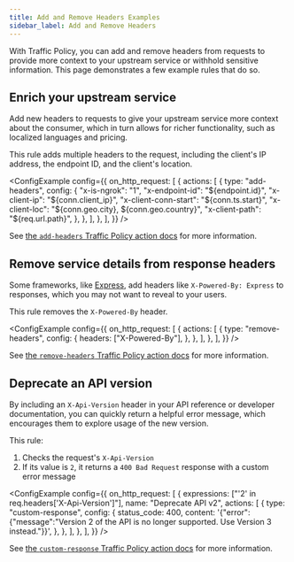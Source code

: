 ```yaml
---
title: Add and Remove Headers Examples
sidebar_label: Add and Remove Headers
---
```



With Traffic Policy, you can add and remove headers from requests to provide more context to your upstream service or withhold sensitive information. This page demonstrates a few example rules that do so.

## Enrich your upstream service

Add new headers to requests to give your upstream service more context about the consumer, which in turn allows for richer functionality, such as localized languages and pricing.

This rule adds multiple headers to the request, including the client's IP address, the endpoint ID, and the client's location.

<ConfigExample
  config={{
    on_http_request: [
      {
        actions: [
          {
            type: "add-headers",
            config: {
              "x-is-ngrok": "1",
              "x-endpoint-id": "${endpoint.id}",
              "x-client-ip": "${conn.client_ip}",
              "x-client-conn-start": "${conn.ts.start}",
              "x-client-loc": "${conn.geo.city}, ${conn.geo.country}",
              "x-client-path": "${req.url.path}",
            },
          },
        ],
      },
    ],
  }}
/>

See [the `add-headers` Traffic Policy action docs](/traffic-policy/actions/add-headers/) for more information.

## Remove service details from response headers

Some frameworks, like [Express](https://expressjs.com/), add headers like `X-Powered-By: Express` to responses, which you may not want to reveal to your users.

This rule removes the `X-Powered-By` header.

<ConfigExample
  config={{
    on_http_request: [
      {
        actions: [
          {
            type: "remove-headers",
            config: {
              headers: ["X-Powered-By"],
            },
          },
        ],
      },
    ],
  }}
/>

See [the `remove-headers` Traffic Policy action docs](/traffic-policy/actions/remove-headers/) for more information.

## Deprecate an API version

By including an `X-Api-Version` header in your API reference or developer documentation, you can quickly return a helpful error message, which encourages them to explore usage of the new version.

This rule:

1. Checks the request's `X-Api-Version`
1. If its value is `2`, it returns a `400 Bad Request` response with a custom error message

<ConfigExample
  config={{
    on_http_request: [
      {
        expressions: ["'2' in req.headers['X-Api-Version']"],
        name: "Deprecate API v2",
        actions: [
          {
            type: "custom-response",
            config: {
              status_code: 400,
              content:
                '{"error":{"message":"Version 2 of the API is no longer supported. Use Version 3 instead."}}',
            },
          },
        ],
      },
    ],
  }}
/>

See [the `custom-response` Traffic Policy action docs](/traffic-policy/actions/custom-response/) for more information.
